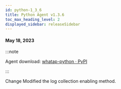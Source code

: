 ```yaml
---
id: python-1_3_6
title: Python Agent v1.3.6
toc_max_heading_level: 2
displayed_sidebar: releaseSidebar
---
```



#### May 18, 2023

:::note

Agent download: [whatap-python · PyPI](https://pypi.org/project/whatap-python/1.3.6/)

:::

<p><Status>Change</Status> Modified the log collection enabling method.</p>
